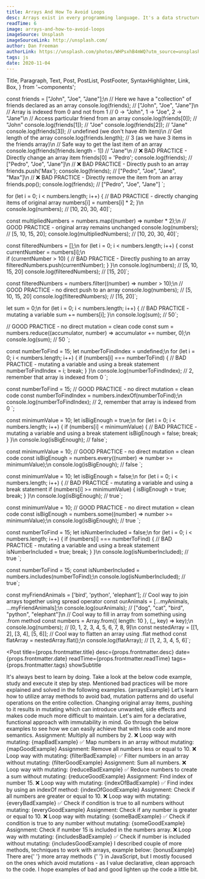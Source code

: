 ```yaml
---
title: Arrays And How To Avoid Loops
desc: Arrays exist in every programming language. It's a data structure best suited for storing multiple values. And, for doing various operations on these values, often called as a collection.
readTime: 6
image: arrays-and-how-to-avoid-loops
imageSource: Unsplash
imageSourceLink: http://unsplash.com/
author: Dan Freeman
authorLink: https://unsplash.com/photos/WHPsxhB4mWQ?utm_source=unsplash&utm_medium=referral&utm_content=creditShareLink
tags: js
date: 2020-11-04
---
```


  Title,
  Paragraph,
  Text,
  Post,
  PostList,
  PostFooter,
  SyntaxHighlighter,
  Link,
  Box,
} from '~components';

const friends = ["John", "Joe", "Jane"];\n
// Here we have a "collection" of friends declared as an array
console.log(friends); // ["John", "Joe", "Jane"]\n
// Array is indexed from 0 and not from 1
// 0 -> "John", 1 -> "Joe", 2 -> "Jane"\n
// Access particular friend from an array
console.log(friends[0]); // "John"
console.log(friends[1]); // "Joe"
console.log(friends[2]); // "Jane"
console.log(friends[3]); // undefined (we don't have 4th item)\n
// Get length of the array
console.log(friends.length); // 3 (as we have 3 items in the friends array)\n
// Safe way to get the last item of an array 
console.log(friends[friends.length - 1]) // "Jane"\n
// ❌ BAD PRACTICE - Directly change an array item
friends[0] = 'Pedro';
console.log(friends); // ["Pedro", "Joe", "Jane"]\n
// ❌ BAD PRACTICE - Directly push to an array
friends.push('Max');
console.log(friends); // ["Pedro", "Joe", "Jane", "Max"]\n
// ❌ BAD PRACTICE - Directly remove the item from an array
friends.pop();
console.log(friends); // ["Pedro", "Joe", "Jane"]
`;

for (let i = 0; i < numbers.length; i++) {
  // BAD PRACTICE - directly changing items of original array
  numbers[i] = numbers[i] * 2;
}\n
console.log(numbers); // [10, 20, 30, 40]`;

const multipliedNumbers = numbers.map((number) => number * 2);\n
// GOOD PRACTICE - original array remains unchanged
console.log(numbers); // [5, 10, 15, 20];
console.log(multipliedNumbers); // [10, 20, 30, 40]`;

const filteredNumbers = [];\n
for (let i = 0; i < numbers.length; i++) {
  const currentNumber = numbers[i];\n   
  if (currentNumber > 10) {
    // BAD PRACTICE - Directly pushing to an array
    filteredNumbers.push(currentNumber);
  } 
}\n
console.log(numbers); // [5, 10, 15, 20]
console.log(filteredNumbers); // [15, 20]`;

const filteredNumbers = numbers.filter((number) => number > 10);\n
// GOOD PRACTICE - no direct push to an array
console.log(numbers); // [5, 10, 15, 20]
console.log(filteredNumbers); // [15, 20]`;

let sum = 0;\n
for (let i = 0; i < numbers.length; i++) {
  // BAD PRACTICE - mutating a variable
  sum += numbers[i];
}\n
console.log(sum); // 50`;

// GOOD PRACTICE - no direct mutation = clean code
const sum = numbers.reduce((accumulator, number) => accumulator += number, 0);\n
console.log(sum); // 50
`;

const numberToFind = 15;
let numberToFindIndex = undefined;\n
for (let i = 0; i < numbers.length; i++) {
  if (numbers[i] === numberToFind) {
    // BAD PRACTICE - mutating a variable and using a break statement
    numberToFindIndex = i;
    break;
  }
}\n
console.log(numberToFindIndex); // 2, remember that array is indexed from 0
`;

const numberToFind = 15;
// GOOD PRACTICE - no direct mutation = clean code
const numberToFindIndex = numbers.indexOf(numberToFind);\n
console.log(numberToFindIndex); // 2, remember that array is indexed from 0
`;

const minimumValue = 10;
let isBigEnough = true;\n
for (let i = 0; i < numbers.length; i++) {
  if (numbers[i] < minimumValue) {
    // BAD PRACTICE - mutating a variable and using a break statement
    isBigEnough = false;
    break;
  }
}\n
console.log(isBigEnough); // false`;

const minimumValue = 10;
// GOOD PRACTICE - no direct mutation = clean code
const isBigEnough = numbers.every((number) => number >= minimumValue);\n
console.log(isBigEnough); // false
`;

const minimumValue = 10;
let isBigEnough = false;\n
for (let i = 0; i < numbers.length; i++) {
  // BAD PRACTICE - mutating a variable and using a break statement
  if (numbers[i] >= minimumValue) {
    isBigEnough = true;
    break;
  }
}\n
console.log(isBigEnough); // true`;

const minimumValue = 10;
// GOOD PRACTICE - no direct mutation = clean code
const isBigEnough = numbers.some((number) => number >= minimumValue);\n
console.log(isBigEnough); // true
`;

const numberToFind = 15;
let isNumberIncluded = false;\n
for (let i = 0; i < numbers.length; i++) {
if (numbers[i] === numberToFind) {
  // BAD PRACTICE - mutating a variable and using a break statement
  isNumberIncluded = true;
  break;
  }
}\n
console.log(isNumberIncluded); // true
`;

const numberToFind = 15;
const isNumberIncluded = numbers.includes(numberToFind);\n
console.log(isNumberIncluded); // true`;

const myFriendAnimals = ['bird', 'python', 'elephant'];
// Cool way to join arrays together using spread operator
const ourAnimals = [...myAnimals, ...myFriendAnimals];\n
console.log(ourAnimals); // ["dog", "cat", "bird", "python", "elephant"]\n
// Cool way to fill in array from something using .from method
const numbers = Array.from({ length: 10 }, (\_, key) => key);\n
console.log(numbers); // [0, 1, 2, 3, 4, 5, 6, 7, 8, 9]\n
const nestedArray = [[1, 2], [3, 4], [5, 6]];
// Cool way to flatten an array using .flat method
const flatArray = nestedArray.flat();\n
console.log(flatArray); // [1, 2, 3, 4, 5, 6]`;

<Post
  title={props.frontmatter.title}
  desc={props.frontmatter.desc}
  date={props.frontmatter.date}
  readTime={props.frontmatter.readTime}
  tags={props.frontmatter.tags}
  showSubtitle
>
  <Title level={3}>Introduction</Title>
  <Paragraph>
    It's always best to learn by doing. Take a look at the below code example,
    study and execute it step by step. Mentioned bad practices will be more
    explained and solved in the following examples.
  </Paragraph>
  <SyntaxHighlighter showCopy>{arraysExample}</SyntaxHighlighter>
  <Paragraph lastParagraph>
    Let's learn how to utilize array methods to avoid bad, mutation patterns and
    do useful operations on the entire collection.
  </Paragraph>
  <Title level={3}>Useful array methods & avoiding loops</Title>
  <Paragraph breakParagraph>
    Changing original array items, pushing to it results in mutating which can
    introduce unwanted, side effects and makes code much more difficult to
    maintain. Let's aim for a declarative, functional approach with immutability
    in mind. Go through the below examples to see how we can easily achieve that
    with less code and more semantics.
  </Paragraph>
  <Title level={4} transform="none">
    1.{' '}
    <Link href="https://developer.mozilla.org/pl/docs/Web/JavaScript/Referencje/Obiekty/Array/map">
      .map()
    </Link>{' '}
  </Title>
  <Paragraph>
    <Text strong>Assignment:</Text> Multiply all numbers by 2.
  </Paragraph>
  <Paragraph>❌ Loop way with mutating:</Paragraph>
  <SyntaxHighlighter showCopy>{mapBadExample}</SyntaxHighlighter>
  <Paragraph>✅ Map numbers in an array without mutating:</Paragraph>
  <SyntaxHighlighter showCopy>{mapGoodExample}</SyntaxHighlighter>
  <Title level={4} transform="none">
    2.{' '}
    <Link href="https://developer.mozilla.org/pl/docs/Web/JavaScript/Referencje/Obiekty/Array/filter">
      .filter()
    </Link>{' '}
  </Title>
  <Paragraph>
    <Text strong>Assignment:</Text> Remove all numbers less or equal to 10.
  </Paragraph>
  <Paragraph>❌ Loop way with mutating:</Paragraph>
  <SyntaxHighlighter showCopy>{filterBadExample}</SyntaxHighlighter>
  <Paragraph>✅ Filter numbers in an array without mutating:</Paragraph>
  <SyntaxHighlighter showCopy>{filterGoodExample}</SyntaxHighlighter>
  <Title level={4} transform="none">
    3.{' '}
    <Link href="https://developer.mozilla.org/pl/docs/Web/JavaScript/Referencje/Obiekty/Array/reduce">
      .reduce()
    </Link>{' '}
  </Title>
  <Paragraph>
    <Text strong>Assignment:</Text> Sum all numbers.
  </Paragraph>
  <Paragraph>❌ Loop way with mutating:</Paragraph>
  <SyntaxHighlighter showCopy>{reduceBadExample}</SyntaxHighlighter>
  <Paragraph>✅ Reduce numbers to create a sum without mutating:</Paragraph>
  <SyntaxHighlighter showCopy>{reduceGoodExample}</SyntaxHighlighter>
  <Title level={4} transform="none">
    4.{' '}
    <Link href="https://developer.mozilla.org/pl/docs/Web/JavaScript/Referencje/Obiekty/Array/indexOf">
      .indexOf()
    </Link>{' '}
  </Title>
  <Paragraph>
    <Text strong>Assignment:</Text> Find index of number 15.
  </Paragraph>
  <Paragraph>❌ Loop way with mutating:</Paragraph>
  <SyntaxHighlighter showCopy>{indexOfBadExample}</SyntaxHighlighter>
  <Paragraph>
    ✅ Find index by using an <Text code>indexOf</Text> method:
  </Paragraph>
  <SyntaxHighlighter showCopy>{indexOfGoodExample}</SyntaxHighlighter>
  <Title level={4} transform="none">
    5.{' '}
    <Link href="https://developer.mozilla.org/pl/docs/Web/JavaScript/Referencje/Obiekty/Array/every">
      .every()
    </Link>{' '}
  </Title>
  <Paragraph>
    <Text strong>Assignment:</Text> Check if all numbers are greater or equal to
    10.
  </Paragraph>
  <Paragraph>❌ Loop way with mutating:</Paragraph>
  <SyntaxHighlighter showCopy>{everyBadExample}</SyntaxHighlighter>
  <Paragraph>
    ✅ Check if condition is true to all numbers without mutating:
  </Paragraph>
  <SyntaxHighlighter showCopy>{everyGoodExample}</SyntaxHighlighter>
  <Title level={4} transform="none">
    6.{' '}
    <Link href="https://developer.mozilla.org/pl/docs/Web/JavaScript/Referencje/Obiekty/Array/some">
      .some()
    </Link>{' '}
  </Title>
  <Paragraph>
    <Text strong>Assignment:</Text> Check if any number is greater or equal to
    10.
  </Paragraph>
  <Paragraph>❌ Loop way with mutating:</Paragraph>
  <SyntaxHighlighter showCopy>{someBadExample}</SyntaxHighlighter>
  <Paragraph>
    ✅ Check if condition is true to any number without mutating:
  </Paragraph>
  <SyntaxHighlighter showCopy>{someGoodExample}</SyntaxHighlighter>
  <Title level={4} transform="none">
    7.{' '}
    <Link href="https://developer.mozilla.org/pl/docs/Web/JavaScript/Referencje/Obiekty/Array/includes">
      .includes()
    </Link>{' '}
  </Title>
  <Paragraph>
    <Text strong>Assignment:</Text> Check if number 15 is included in the
    numbers array.
  </Paragraph>
  <Paragraph>❌ Loop way with mutating:</Paragraph>
  <SyntaxHighlighter showCopy>{includesBadExample}</SyntaxHighlighter>
  <Paragraph>✅ Check if number is included without mutating:</Paragraph>
  <SyntaxHighlighter showCopy>{includesGoodExample}</SyntaxHighlighter>
  <Paragraph lastParagraph />
  <Title level={3}>Bonus</Title>
  <Paragraph>
    I described couple of more methods, techniques to work with arrays, example
    below:
  </Paragraph>
  <SyntaxHighlighter showCopy>{bonusExample}</SyntaxHighlighter>
  <Paragraph lastParagraph />
  <Title level={3}>Closing Notes</Title>
  <Paragraph>
    There are{' '}
    <Link href="https://www.w3schools.com/js/js_arrays.asp">
      more array methods
    </Link>{' '}
    in JavaScript, but I mostly focused on the ones which avoid mutations - as I
    value declarative, clean approach to the code. I hope examples of bad and
    good lighten up the code a little bit.
  </Paragraph>
  <PostFooter />
</Post>
